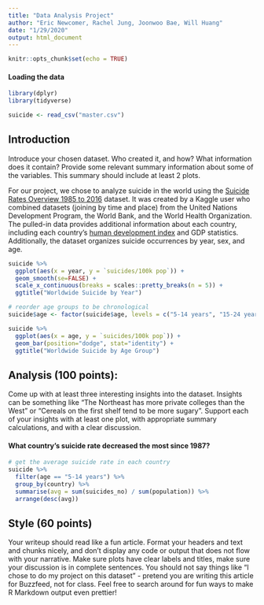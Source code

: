```yaml
---
title: "Data Analysis Project"
author: "Eric Newcomer, Rachel Jung, Joonwoo Bae, Will Huang"
date: "1/29/2020"
output: html_document
---
```


```r
knitr::opts_chunk$set(echo = TRUE)
```

#### Loading the data
```r
library(dplyr)
library(tidyverse)

suicide <- read_csv("master.csv")

```

## Introduction
Introduce your chosen dataset. Who created it, and how? What information does it contain? Provide some relevant summary information about some of the variables. This summary should include at least 2 plots.

For our project, we chose to analyze suicide in the world using the 
<a href="https://www.kaggle.com/russellyates88/suicide-rates-overview-1985-to-2016" target="_blank">Suicide Rates Overview 1985 to 2016</a> dataset. It was created by a Kaggle user who combined datasets (joining by time and place) from the United Nations Development Program, the World Bank, and the World Health Organization. The pulled-in data provides additional information about each country, including each country's
<a href="http://hdr.undp.org/en/indicators/137506" target="_blank">human development index</a> and GDP statistics. Additionally, the dataset organizes suicide occurrences by year, sex, and age.

```r

suicide %>%
  ggplot(aes(x = year, y = `suicides/100k pop`)) + 
  geom_smooth(se=FALSE) +
  scale_x_continuous(breaks = scales::pretty_breaks(n = 5)) + 
  ggtitle("Worldwide Suicide by Year")

# reorder age groups to be chronological
suicide$age <- factor(suicide$age, levels = c("5-14 years", "15-24 years", "25-34 years", "35-54 years", "55-74 years", "75+ years"))

suicide %>%
  ggplot(aes(x = age, y = `suicides/100k pop`)) + 
  geom_bar(position="dodge", stat="identity") +
  ggtitle("Worldwide Suicide by Age Group")


```


## Analysis (100 points): 
Come up with at least three interesting insights into the dataset. Insights can be something like “The Northeast has more private colleges than the West” or “Cereals on the first shelf tend to be more sugary”. Support each of your insights with at least one plot, with appropriate summary calculations, and with a clear discussion.

#### What country's suicide rate decreased the most since 1987?
```r

# get the average suicide rate in each country
suicide %>%
  filter(age == "5-14 years") %>%
  group_by(country) %>%
  summarise(avg = sum(suicides_no) / sum(population)) %>%
  arrange(desc(avg))

```

## Style (60 points) 
Your writeup should read like a fun article. Format your headers and text and chunks nicely, and don’t display any code or output that does not flow with your narrative. Make sure plots have clear labels and titles, make sure your discussion is in complete sentences. You should not say things like “I chose to do my project on this dataset” - pretend you are writing this article for Buzzfeed, not for class. Feel free to search around for fun ways to make R Markdown output even prettier!




















